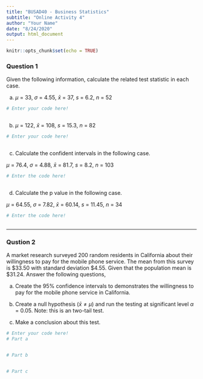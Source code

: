 ```yaml
---
title: "BUSAD40 - Business Statistics"
subtitle: "Online Activity 4"
author: "Your Name"
date: "8/24/2020"
output: html_document
---
```


```r
knitr::opts_chunk$set(echo = TRUE)
```

### Question 1

Given the following information, calculate the related test statistic in each case. 

a. $\mu$ = 33, $\sigma$ = 4.55, $\bar{x}$ = 37, $s$ = 6.2, $n$ = 52

```r
# Enter your code here!



```

b. $\mu$ = 122, $\bar{x}$ = 108, $s$ = 15.3, $n$ = 82

```r
# Enter your code here!



```

c. Calculate the confident intervals in the following case.

$\mu$ = 76.4, $\sigma$ = 4.88, $\bar{x}$ = 81.7, $s$ = 8.2, $n$ = 103

```r
# Enter the code here!



```


d. Calculate the p value in the following case.

$\mu$ = 64.55, $\sigma$ = 7.82, $\bar{x}$ = 60.14, $s$ = 11.45, $n$ = 34

```r
# Enter the code here!



```

***

### Qustion 2

A market research surveyed 200 random residents in California about their willingness to pay for the mobile phone service. The mean from this survey is \$33.50 with standard deviation \$4.55. Given that the population mean is \$31.24. Answer the following questions,

a. Create the 95% confidence intervals to demonstrates the willingness to pay for the mobile phone service in California.

b. Create a null hypothesis ($\bar{x} \neq \mu$) and run the testing at significant level $\alpha$ = 0.05. Note: this is an two-tail test.

c. Make a conclusion about this test.

```r
# Enter your code here!
# Part a


# Part b


# Part c



```